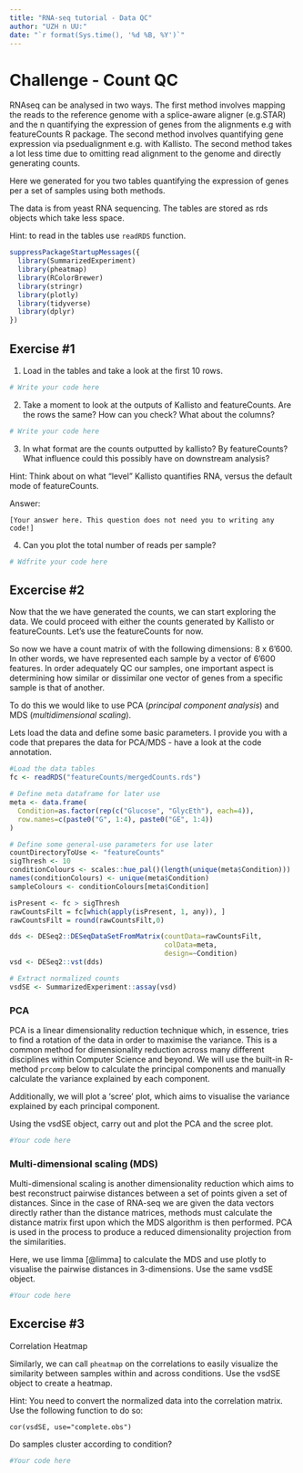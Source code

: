 ```yaml
---
title: "RNA-seq tutorial - Data QC"
author: "UZH n UU:"
date: "`r format(Sys.time(), '%d %B, %Y')`"
---
```


# Challenge - Count QC

RNAseq can be analysed in two ways. The first method involves mapping the reads 
to the reference genome with a splice-aware aligner (e.g.STAR) and the n
quantifying the expression of genes from the alignments e.g with featureCounts 
R package. The second method involves quantifying gene expression via 
psedualignment e.g. with Kallisto. The second method takes a lot less time due 
to omitting read alignment to the genome and directly generating counts.

Here we generated for you two tables quantifying the expression of genes per a 
set of samples using both methods.

The data is from yeast RNA sequencing. The tables are stored as rds objects 
which take less space. 

Hint: to read in the tables use `readRDS` function.

```r
suppressPackageStartupMessages({
  library(SummarizedExperiment)
  library(pheatmap)
  library(RColorBrewer)
  library(stringr)
  library(plotly)
  library(tidyverse)
  library(dplyr)
})
```

## Exercise #1

1.  Load in the tables and take a look at the first 10 rows.

```r
# Write your code here
```

<!-- -->

2.  Take a moment to look at the outputs of Kallisto and featureCounts. 
Are the rows the same? How can you check? What about the columns?

```r
# Write your code here
```

<!-- -->

3.  In what format are the counts outputted by kallisto? By featureCounts?
What influence could this possibly have on downstream analysis?

Hint: Think about on what "level" Kallisto quantifies RNA, versus the default
mode of featureCounts. 

Answer:

```text
[Your answer here. This question does not need you to writing any code!]
```


4.  Can you plot the total number of reads per sample?

```r
# Wdfrite your code here
```

## Excercise #2

Now that the we have generated the counts, we can start exploring the data. 
We could proceed with either the counts generated by Kallisto or featureCounts. 
Let's use the featureCounts for now.

So now we have a count matrix of with the following dimensions: 8 x 6'600. 
In other words, we have represented each sample by a vector of 6'600 features. 
In order adequately QC our samples, one important aspect is determining how 
similar or dissimilar one vector of genes from a specific sample is that of 
another.

To do this we would like to use PCA (*principal component analysis*) and 
MDS (*multidimensional scaling*).

Lets load the data and define some basic parameters. I provide you with a 
code that prepares the data for PCA/MDS - have a look at the code annotation. 

```r
#Load the data tables
fc <- readRDS("featureCounts/mergedCounts.rds")

# Define meta dataframe for later use
meta <- data.frame(
  Condition=as.factor(rep(c("Glucose", "GlycEth"), each=4)),
  row.names=c(paste0("G", 1:4), paste0("GE", 1:4))
)

# Define some general-use parameters for use later
countDirectoryToUse <- "featureCounts"
sigThresh <- 10
conditionColours <- scales::hue_pal()(length(unique(meta$Condition)))
names(conditionColours) <- unique(meta$Condition)
sampleColours <- conditionColours[meta$Condition]

isPresent <- fc > sigThresh
rawCountsFilt = fc[which(apply(isPresent, 1, any)), ]
rawCountsFilt = round(rawCountsFilt,0)

dds <- DESeq2::DESeqDataSetFromMatrix(countData=rawCountsFilt,
                                      colData=meta,
                                      design=~Condition)
vsd <- DESeq2::vst(dds)

# Extract normalized counts
vsdSE <- SummarizedExperiment::assay(vsd)
```

### PCA

PCA is a linear dimensionality reduction technique which, in essence, tries to 
find a rotation of the data in order to maximise the variance. This is a common 
method for dimensionality reduction across many different disciplines within 
Computer Science and beyond. We will use the built-in R-method `prcomp` below 
to calculate the principal components and manually calculate the variance 
explained by each component.

Additionally, we will plot a 'scree' plot, which aims to visualise the 
variance explained by each principal component.

Using the vsdSE object, carry out and plot the PCA and the scree plot.

```r
#Your code here
```

### Multi-dimensional scaling (MDS)

Multi-dimensional scaling is another dimensionality reduction which aims to 
best reconstruct pairwise distances between a set of points given a set of 
distances. Since in the case of RNA-seq we are given the data vectors directly 
rather than the distance matrices, methods must calculate the distance matrix 
first upon which the MDS algorithm is then performed. PCA is used in the 
process to produce a reduced dimensionality projection from the similarities.

Here, we use limma [@limma] to calculate the MDS and use plotly to visualise 
the pairwise distances in 3-dimensions. Use the same vsdSE object.

```r
#Your code here
```

## Excercise #3

Correlation Heatmap

Similarly, we can call `pheatmap` on the correlations to easily visualize the 
similarity between samples within and across conditions. Use the vsdSE object 
to create a heatmap. 

Hint: You need to convert the normalized data into the 
correlation matrix. Use the following function to do so:

`cor(vsdSE, use="complete.obs")`

Do samples cluster according to condition?

```r
#Your code here
```
